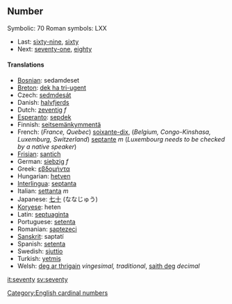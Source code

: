 ==Number==

Symbolic: 70
Roman symbols: LXX
*Last: [[sixty-nine]], [[sixty]]
*Next: [[seventy-one]], [[eighty]]

====Translations====
*[[Bosnian]]: sedamdeset
*[[Breton]]: [[dek ha tri-ugent]]
*Czech: [[sedmdesát]]
*Danish: [[halvfjerds]]
*Dutch: [[zeventig]] ''f''
*[[Esperanto]]: [[sepdek]]
*Finnish: [[seitsemänkymmentä]]
*French: (''France, Quebec'') [[soixante-dix]], (''Belgium, Congo-Kinshasa, Luxemburg, Switzerland'') [[septante]] ''m'' (''Luxembourg needs to be checked by a native speaker'')
*[[Frisian]]: [[santich]]
*German: [[siebzig]] ''f''
*Greek: [[εβδομήντα]]
*Hungarian: [[hetven]]
*[[Interlingua]]: [[septanta]]
*Italian: [[settanta]] ''m''
*Japanese: [[七十]] (ななじゅう)
*[[Koryese]]: heten
*Latin: [[septuaginta]]
*Portuguese: [[setenta]]
*Romanian: [[şaptezeci]]
*[[Sanskrit]]: saptatí
*Spanish: [[setenta]] 
*Swedish: [[sjuttio]]
*Turkish: [[yetmiş]]
*Welsh: [[deg ar thrigain]] ''vingesimal, traditional'', [[saith deg]] ''decimal''

[[Category:English cardinal numbers]]
[[it:seventy]]
[[sv:seventy]]